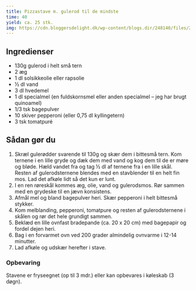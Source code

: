 ```yaml
---
title: Pizzastave m. gulerod til de mindste
time: 40
yield: ca. 25 stk.
img: https://cdn.bloggersdelight.dk/wp-content/blogs.dir/248140/files/2021/04/dsc00952.jpg
---
```


## Ingredienser

- 130g gulerod i helt små tern
- 2 æg
- 1 dl solsikkeolie eller rapsolie
- ½ dl vand
- 3 dl hvedemel
- 1 dl specialmel (en fuldskornsmel eller anden specialmel – jeg har brugt quinoamel)
- 1/3 tsk bagepulver
- 10 skiver pepperoni (eller 0,75 dl kyllingetern)
- 3 tsk tomatpuré

## Sådan gør du

1. Skræl gulerødder svarende til 130g og skær dem i bittesmå tern. Kom ternene i en lille gryde og dæk dem med vand og kog dem til de er møre og bløde. Hæld vandet fra og tag ½ dl af ternene fra i en lille skål. Resten af gulerodsternene blendes med en stavblender til en helt fin mos. Lad det afkøle lidt så det kun er lunt.
2. I en ren røreskål kommes æg, olie, vand og gulerodsmos. Rør sammen med en grydeske til en jævn konsistens.
3. Afmål mel og bland bagepulver heri. Skær pepperoni i helt bittesmå stykker.
4. Kom melblanding, pepperoni, tomatpure og resten af gulerodsternene i skålen og rør det hele grundigt sammen.
5. Beklæd en lille ovnfast bradepande (ca. 20 x 20 cm) med bagepapir og fordel dejen heri.
6. Bag i en forvarmet ovn ved 200 grader almindelig ovnvarme i 12-14 minutter.
7. Lad afkøle og udskær herefter i stave.

### Opbevaring

Stavene er fryseegnet (op til 3 mdr.) eller kan opbevares i køleskab (3 døgn).
